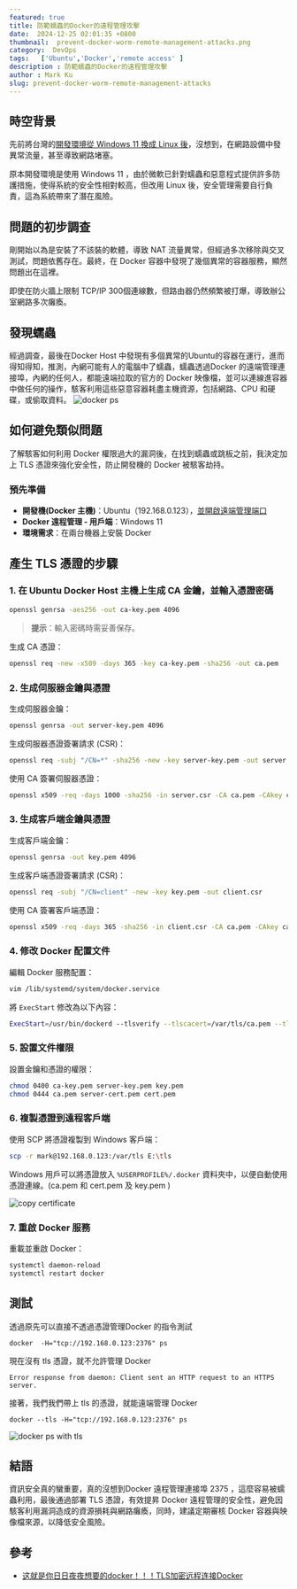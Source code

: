```yaml
---
featured: true
title: 防範蠕蟲的Docker的遠程管理攻擊
date:  2024-12-25 02:01:35 +0800
thumbnail:  prevent-docker-worm-remote-management-attacks.png
category:  DevOps  
tags:   ['Ubuntu','Docker','remote access' ]
description : 防範蠕蟲的Docker的遠程管理攻擊
author : Mark Ku
slug: prevent-docker-worm-remote-management-attacks
---
```

## 時空背景
先前將台灣的[開發環境從 Windows 11 換成 Linux 後](https://blog.markkulab.net/migrate-windows-to-linux-development-environment/)，沒想到，在網路設備中發異常流量，甚至導致網路堵塞。

原本開發環境是使用 Windows 11 ，由於微軟已針對蠕蟲和惡意程式提供許多防護措施，使得系統的安全性相對較高，但改用 Linux 後，安全管理需要自行負責，這為系統帶來了潛在風險。

## 問題的初步調查

剛開始以為是安裝了不該裝的軟體，導致 NAT 流量異常，但經過多次移除與交叉測試，問題依舊存在。最終，在 Docker 容器中發現了幾個異常的容器服務，顯然問題出在這裡。

即使在防火牆上限制 TCP/IP 300個連線數，但路由器仍然頻繁被打爆，導致辦公室網路多次癱瘓。

## 發現蠕蟲

經過調查，最後在Docker Host 中發現有多個異常的Ubuntu的容器在運行，進而得知得知，推測，內網可能有人的電腦中了蠕蟲，蠕蟲透過Docker 的遠端管理連接埠，內網的任何人，都能遠端拉取的官方的 Docker 映像檔，並可以連線進容器中做任何的操作，駭客利用這些惡意容器耗盡主機資源，包括網路、CPU 和硬碟，或偷取資料。
![docker ps](docker-ps.png)

## 如何避免類似問題
了解駭客如何利用 Docker 權限過大的漏洞後，在找到蠕蟲或跳板之前，我決定加上 TLS 憑證來強化安全性，防止開發機的 Docker 被駭客劫持。

### 預先準備

- **開發機(Docker 主機)**：Ubuntu（192.168.0.123），[並開啟遠端管理端口](https://blog.markkulab.net/enable-docker-2375-port-in-ubuntu22/)
- **Docker 遠程管理 - 用戶端**：Windows 11
- **環境需求**：在兩台機器上安裝 Docker

## 產生 TLS 憑證的步驟
### 1. 在 Ubuntu Docker Host 主機上生成 CA 金鑰，並輸入憑證密碼
```bash
openssl genrsa -aes256 -out ca-key.pem 4096
```
> **提示**：輸入密碼時需妥善保存。

生成 CA 憑證：
```bash
openssl req -new -x509 -days 365 -key ca-key.pem -sha256 -out ca.pem
```

### 2. 生成伺服器金鑰與憑證

生成伺服器金鑰：
```bash
openssl genrsa -out server-key.pem 4096
```

生成伺服器憑證簽署請求 (CSR)：
```bash
openssl req -subj "/CN=*" -sha256 -new -key server-key.pem -out server.csr
```

使用 CA 簽署伺服器憑證：
```bash
openssl x509 -req -days 1000 -sha256 -in server.csr -CA ca.pem -CAkey ca-key.pem -CAcreateserial -out server-cert.pem
```

### 3. 生成客戶端金鑰與憑證

生成客戶端金鑰：
```bash
openssl genrsa -out key.pem 4096
```

生成客戶端憑證簽署請求 (CSR)：
```bash
openssl req -subj "/CN=client" -new -key key.pem -out client.csr
```

使用 CA 簽署客戶端憑證：
```bash
openssl x509 -req -days 365 -sha256 -in client.csr -CA ca.pem -CAkey ca-key.pem -CAcreateserial -out cert.pem
```

### 4. 修改 Docker 配置文件

編輯 Docker 服務配置：
```bash
vim /lib/systemd/system/docker.service
```

將 `ExecStart` 修改為以下內容：
```bash
ExecStart=/usr/bin/dockerd --tlsverify --tlscacert=/var/tls/ca.pem --tlscert=/var/tls/server-cert.pem --tlskey=/var/tls/server-key.pem -H tcp://0.0.0.0:2376 -H unix:///var/run/docker.sock
```

### 5. 設置文件權限

設置金鑰和憑證的權限：
```bash
chmod 0400 ca-key.pem server-key.pem key.pem
chmod 0444 ca.pem server-cert.pem cert.pem
```

### 6. 複製憑證到遠程客戶端

使用 SCP 將憑證複製到 Windows 客戶端：
```bash
scp -r mark@192.168.0.123:/var/tls E:\tls
```

Windows 用戶可以將憑證放入 `%USERPROFILE%/.docker` 資料夾中，以便自動使用憑證連線。(ca.pem 和 cert.pem 及 key.pem )

![copy certificate](copy-certificate.png)

### 7. 重啟 Docker 服務

重載並重啟 Docker：
```bash
systemctl daemon-reload
systemctl restart docker
```

## 測試

透過原先可以直接不透過憑證管理Docker 的指令測試
```
docker  -H="tcp://192.168.0.123:2376" ps
```
現在沒有 tls 憑證，就不允許管理 Docker 
```
Error response from daemon: Client sent an HTTP request to an HTTPS server.
```
接著，我們我們帶上 tls 的憑證，就能遠端管理 Docker 
```
docker --tls -H="tcp://192.168.0.123:2376" ps
```
![docker ps with tls](docker-ps-2.png)

## 結語
資訊安全真的蠻重要，真的沒想到Docker 遠程管理連接埠 2375 ，這麼容易被蠕蟲利用，最後通過部署 TLS 憑證，有效提昇 Docker 遠程管理的安全性，避免因駭客利用漏洞造成的資源損耗與網路癱瘓，同時，建議定期審核 Docker 容器與映像檔來源，以降低安全風險。

## 參考
* [这就是你日日夜夜想要的docker！！！TLS加密远程连接Docker](https://cloud.tencent.com/developer/article/1707044)
